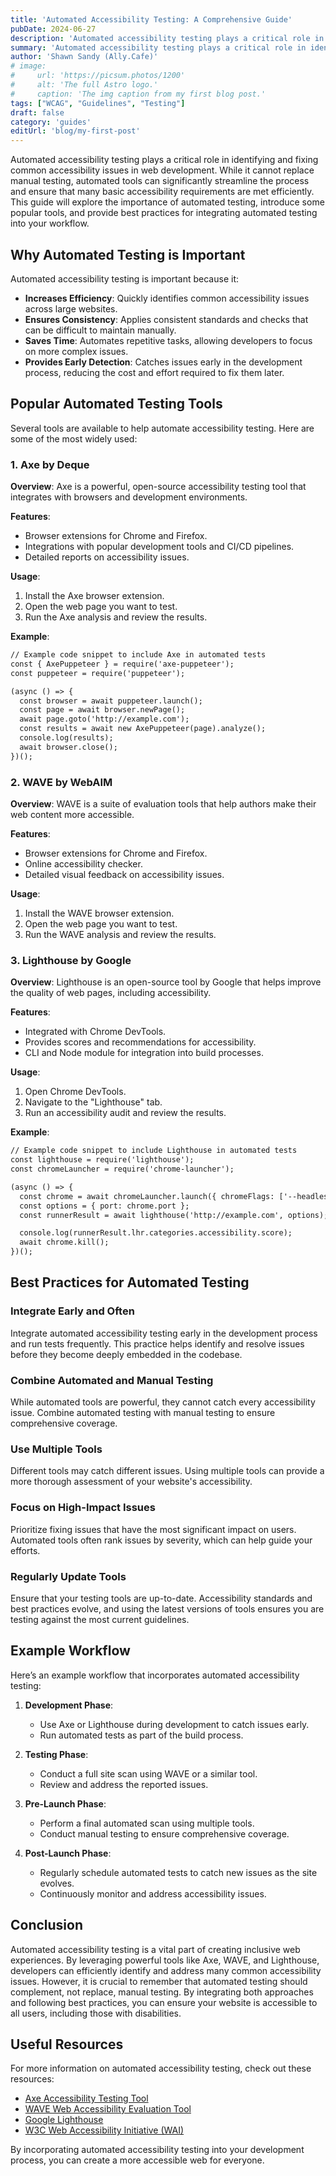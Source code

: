 ```yaml
---
title: 'Automated Accessibility Testing: A Comprehensive Guide'
pubDate: 2024-06-27
description: 'Automated accessibility testing plays a critical role in identifying and fixing common accessibility early in the development process.'
summary: 'Automated accessibility testing plays a critical role in identifying and fixing common accessibility issues in web development. While it cannot replace manual testing, automated tools can significantly streamline the process and ensure that many basic accessibility requirements are met efficiently.'
author: 'Shawn Sandy (Ally.Cafe)'
# image:
#     url: 'https://picsum.photos/1200'
#     alt: 'The full Astro logo.'
#     caption: 'The img caption from my first blog post.'
tags: ["WCAG", "Guidelines", "Testing"]
draft: false
category: 'guides'
editUrl: 'blog/my-first-post'
---
```


Automated accessibility testing plays a critical role in identifying and fixing common accessibility issues in web development. While it cannot replace manual testing, automated tools can significantly streamline the process and ensure that many basic accessibility requirements are met efficiently. This guide will explore the importance of automated testing, introduce some popular tools, and provide best practices for integrating automated testing into your workflow.

## Why Automated Testing is Important

Automated accessibility testing is important because it:
- **Increases Efficiency**: Quickly identifies common accessibility issues across large websites.
- **Ensures Consistency**: Applies consistent standards and checks that can be difficult to maintain manually.
- **Saves Time**: Automates repetitive tasks, allowing developers to focus on more complex issues.
- **Provides Early Detection**: Catches issues early in the development process, reducing the cost and effort required to fix them later.

## Popular Automated Testing Tools

Several tools are available to help automate accessibility testing. Here are some of the most widely used:

### 1. Axe by Deque

**Overview**: Axe is a powerful, open-source accessibility testing tool that integrates with browsers and development environments.

**Features**:
- Browser extensions for Chrome and Firefox.
- Integrations with popular development tools and CI/CD pipelines.
- Detailed reports on accessibility issues.

**Usage**:
1. Install the Axe browser extension.
2. Open the web page you want to test.
3. Run the Axe analysis and review the results.

**Example**:
```html
// Example code snippet to include Axe in automated tests
const { AxePuppeteer } = require('axe-puppeteer');
const puppeteer = require('puppeteer');

(async () => {
  const browser = await puppeteer.launch();
  const page = await browser.newPage();
  await page.goto('http://example.com');
  const results = await new AxePuppeteer(page).analyze();
  console.log(results);
  await browser.close();
})();
```

### 2. WAVE by WebAIM

**Overview**: WAVE is a suite of evaluation tools that help authors make their web content more accessible.

**Features**:
- Browser extensions for Chrome and Firefox.
- Online accessibility checker.
- Detailed visual feedback on accessibility issues.

**Usage**:
1. Install the WAVE browser extension.
2. Open the web page you want to test.
3. Run the WAVE analysis and review the results.

### 3. Lighthouse by Google

**Overview**: Lighthouse is an open-source tool by Google that helps improve the quality of web pages, including accessibility.

**Features**:
- Integrated with Chrome DevTools.
- Provides scores and recommendations for accessibility.
- CLI and Node module for integration into build processes.

**Usage**:
1. Open Chrome DevTools.
2. Navigate to the "Lighthouse" tab.
3. Run an accessibility audit and review the results.

**Example**:
```html
// Example code snippet to include Lighthouse in automated tests
const lighthouse = require('lighthouse');
const chromeLauncher = require('chrome-launcher');

(async () => {
  const chrome = await chromeLauncher.launch({ chromeFlags: ['--headless'] });
  const options = { port: chrome.port };
  const runnerResult = await lighthouse('http://example.com', options);

  console.log(runnerResult.lhr.categories.accessibility.score);
  await chrome.kill();
})();
```

## Best Practices for Automated Testing

### Integrate Early and Often

Integrate automated accessibility testing early in the development process and run tests frequently. This practice helps identify and resolve issues before they become deeply embedded in the codebase.

### Combine Automated and Manual Testing

While automated tools are powerful, they cannot catch every accessibility issue. Combine automated testing with manual testing to ensure comprehensive coverage.

### Use Multiple Tools

Different tools may catch different issues. Using multiple tools can provide a more thorough assessment of your website's accessibility.

### Focus on High-Impact Issues

Prioritize fixing issues that have the most significant impact on users. Automated tools often rank issues by severity, which can help guide your efforts.

### Regularly Update Tools

Ensure that your testing tools are up-to-date. Accessibility standards and best practices evolve, and using the latest versions of tools ensures you are testing against the most current guidelines.

## Example Workflow

Here’s an example workflow that incorporates automated accessibility testing:

1. **Development Phase**: 
   - Use Axe or Lighthouse during development to catch issues early.
   - Run automated tests as part of the build process.

2. **Testing Phase**: 
   - Conduct a full site scan using WAVE or a similar tool.
   - Review and address the reported issues.

3. **Pre-Launch Phase**: 
   - Perform a final automated scan using multiple tools.
   - Conduct manual testing to ensure comprehensive coverage.

4. **Post-Launch Phase**: 
   - Regularly schedule automated tests to catch new issues as the site evolves.
   - Continuously monitor and address accessibility issues.

## Conclusion

Automated accessibility testing is a vital part of creating inclusive web experiences. By leveraging powerful tools like Axe, WAVE, and Lighthouse, developers can efficiently identify and address many common accessibility issues. However, it is crucial to remember that automated testing should complement, not replace, manual testing. By integrating both approaches and following best practices, you can ensure your website is accessible to all users, including those with disabilities.

## Useful Resources

For more information on automated accessibility testing, check out these resources:
- [Axe Accessibility Testing Tool](https://www.deque.com/axe/)
- [WAVE Web Accessibility Evaluation Tool](https://wave.webaim.org/)
- [Google Lighthouse](https://developers.google.com/web/tools/lighthouse)
- [W3C Web Accessibility Initiative (WAI)](https://www.w3.org/WAI/)

By incorporating automated accessibility testing into your development process, you can create a more accessible web for everyone.